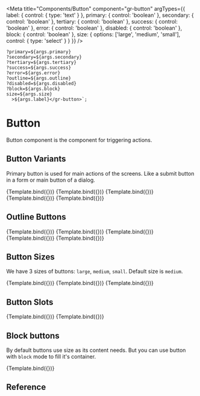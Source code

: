 

<Meta
  title="Components/Button"
  component="gr-button"
  argTypes={{
    label: {
      control: {
        type: 'text'
      }
    },
    primary: {
      control: 'boolean'
    },
    secondary: {
      control: 'boolean'
    },
    tertiary: {
      control: 'boolean'
    },
    success: {
      control: 'boolean'
    },
    error: {
      control: 'boolean'
    },
    disabled: {
      control: 'boolean'
    },
    block: {
      control: 'boolean'
    },
    size: {
      options: ['large', 'medium', 'small'],
      control: { type: 'select' }
    }
  }}
/>

    ?primary=${args.primary}
    ?secondary=${args.secondary}
    ?tertiary=${args.tertiary}
    ?success=${args.success}
    ?error=${args.error}
    ?outline=${args.outline}
    ?disabled=${args.disabled} 
    ?block=${args.block}
    size=${args.size} 
      >${args.label}</gr-button>`;

# Button

Button component is the component for triggering actions.

## Button Variants

Primary button is used for main actions of the screens. Like a submit button in a form or main button of a dialog.

<Canvas>
  <Story name="Primary Button" args={{ label: 'Save' }}>
    {Template.bind({})}
  </Story>
  <Story name="Secondary Button" args={{ secondary: true, label: 'Save' }}>
    {Template.bind({})}
  </Story>
  <Story name="Tertiary Button" args={{ tertiary: true, label: 'Save' }}>
    {Template.bind({})}
  </Story>
  <Story name="Success Button" args={{ success: true, label: 'Save' }}>
    {Template.bind({})}
  </Story>
  <Story name="Error Button" args={{ error: true, label: 'Save' }}>
    {Template.bind({})}
  </Story>
</Canvas>

## Outline Buttons

<Canvas>
  <Story name="Primary Outline Button" args={{ primary: true, outline: true, label: 'Save', named: 'asdasd' }}>
    {Template.bind({})}
  </Story>
  <Story name="Secondary Outline Button" args={{ secondary: true, outline: true, label: 'Save' }}>
    {Template.bind({})}
  </Story>
  <Story name="Tertiary Outline Button" args={{ tertiary: true, outline: true, label: 'Save' }}>
    {Template.bind({})}
  </Story>
   <Story name="Success Outline Button" args={{ success: true, outline: true, label: 'Save' }}>
    {Template.bind({})}
  </Story>
  <Story name="Error Outline Button" args={{ error: true, outline: true,  label: 'Save' }}>
    {Template.bind({})}
  </Story>
</Canvas>

## Button Sizes

We have 3 sizes of buttons: `large`, `medium`, `small`. Default size is `medium`.

<Canvas>
  <Story name="Large" args={{ size: 'large', label: 'Confirm' }}>
    {Template.bind({})}
  </Story>
  <Story name="Medium" args={{ size: 'medium', label: 'Confirm' }}>
    {Template.bind({})}
  </Story>
  <Story name="Small" args={{ size: 'small', label: 'Confirm' }}>
    {Template.bind({})}
  </Story>
</Canvas>

## Button Slots

<Canvas>
  <Story name="Default Slot" args={{ size: 'large', label: 'Confirm' }}>
    {Template.bind({})}
  </Story>
  <Story name="Named Slot" args={{ size: 'medium', label: 'Confirm' }}>
    {Template.bind({})}
  </Story>
</Canvas>

## Block buttons

By default buttons use size as its content needs. But you can use button with `block` mode to fill it's container.


<Canvas columns={1}>
  <Story name="Secondary Block disabled button"  args={{ disabled: true, secondary: true, block: true, label: 'Fill the form' }}>
    {Template.bind({})}
  </Story>
</Canvas>

## Reference

<ArgsTable of="gr-button" />
